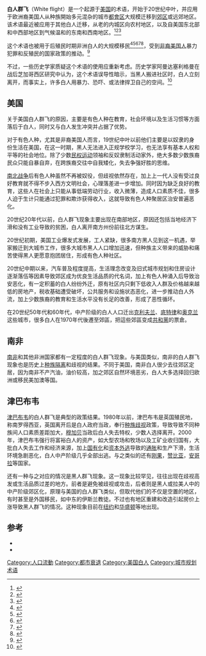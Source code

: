 '''白人群飞'''（White flight）是一个起源于[[美国|美国]]的术语，开始于20世纪中叶，并应用于欧洲裔美国人从种族開始多元混杂的城市[[都會区|都會区]]大规模迁移到[[郊区|郊区]]或远郊地区。该术语最近被应用于其他白人迁移，从老的内城区向农村地区，以及自美国东北部和中西部地区到气候温和的东南和西南地区。<ref>{{cite book|title=The Encyclopedia of Race, Ethnicity, and Society|editor-first=Richard T.|editor-last=Schaefer|year=2008|publisher=SAGE publications}}</ref><ref>{{cite encyclopedia|encyclopedia=Merriam-Webster Dictionary|url=http://www.merriam-webster.com/dictionary/white%20flight|title=white flight|access-date=2016-03-27|archive-date=2021-03-18|archive-url=https://web.archive.org/web/20210318181942/https://www.merriam-webster.com/dictionary/white%20flight|dead-url=no}}</ref><ref>{{cite book|author=Armor, David J.|url=https://books.google.com/books?id=BJuAZpULzAsC&pg=PA177&dq=%22causes+white+flight%22+armor&ei=f0eHSKGjEZOaigHsoaDnAQ&sig=ACfU3U00umALO3lLCIR6zDA2GbLzKG0tAQ#PPA71,M1|title=Forced Justice: School Desegregation and the Law|publisher=Oxford University Press US|year=1986|access-date=2016-03-27|archive-date=2021-04-25|archive-url=https://web.archive.org/web/20210425042920/https://books.google.com/books?id=BJuAZpULzAsC&pg=PA177&dq=%22causes+white+flight%22+armor&ei=f0eHSKGjEZOaigHsoaDnAQ&sig=ACfU3U00umALO3lLCIR6zDA2GbLzKG0tAQ#PPA71,M1|dead-url=no}}</ref>

这个术语也被用于后殖民时期非洲白人的大规模移民<ref name=Hammer2010>{{cite news|title=(Almost) Out of Africa: The White Tribes|work=World Affairs Journal|author=Joshua Hammer|date=May–June 2010|url=http://worldaffairsjournal.org/article/almost-out-africa-white-tribes|access-date=2016-03-27|archive-url=https://web.archive.org/web/20160330032448/http://www.worldaffairsjournal.org/article/almost-out-africa-white-tribes|archive-date=2016-03-30|dead-url=yes}}</ref><ref>{{cite news|title=Mosiuoa 'Terror' Lekota threatens to topple the ANC|author=Johnson, RW|date=October 19, 2008|work=The Times|url=http://www.timesonline.co.uk/tol/news/world/africa/article4969026.ece|location=London|accessdate=2016-03-27|archive-date=2011-04-30|archive-url=https://web.archive.org/web/20110430101911/http://www.timesonline.co.uk/tol/news/world/africa/article4969026.ece|dead-url=no}}</ref><ref>{{cite book|title= The atlas of changing South Africa|edition= 2nd|author=Christopher, A. J.|year=2000 |publisher=Routledge|page=213|isbn=9780203185902}}</ref><ref>{{cite book|title=The uncertain promise of Southern Africa|editor1-first=York W.|editor1-last=Bradshaw|editor2-first=Stephen N.|editor2-last=Ndegwa|year=2001|publisher=Indiana University Press|page=6}}</ref><ref>{{cite book|editor1-last=Reinhardt|editor1-first=Steven G.|editor2-first=Dennis P.|editor2-last=Reinhartz|title=Transatlantic history|url=https://archive.org/details/transatlantichis0000unse|year=2006|publisher=Texas A&M University Press|isbn=9781585444861|edition=1st|pages=[https://archive.org/details/transatlantichis0000unse/page/149 149]–150}}</ref>，受到[[非裔美国人|非裔美国人]]暴力犯罪和反殖民的国家政策的推动。<ref name="Economist 12295535">{{cite news|title=White flight from South Africa: Between staying and going|work=The Economist|date=2008年9月25日|url=http://www.economist.com/node/12295535|accessdate=2016年3月27日|archive-date=2017年7月11日|archive-url=https://web.archive.org/web/20170711222135/http://www.economist.com/node/12295535|dead-url=no}}</ref>
 
不过，一些历史学家质疑这个术语的使用应重新考虑。历史学家阿曼达塞利格曼在战后芝加哥西区研究中认为，这个术语误导性暗示，当黑人搬进社区时，白人立刻离开，而事实上，许多白人用暴力、恐吓、或法律捍卫自己的空间。<ref>{{cite book|last=Seligman|first=Amanda|title=Block by block : neighborhoods and public policy on 而Chicago's West Side|year=2005|publisher=University of Chicago Press|location=Chicago|isbn=978-0-226-74663-0|pages=213–14}}</ref>

==美国==

关于美国白人群飞的原因，主要是有色人种在教育，社会环境以及生活习惯等方面落后于白人，同时又与白人发生冲突并占据了优势。

对于有色人种，尤其是非裔美国人而言，19世纪中叶以前他们主要是以奴隶的身份生活在美国，在这一时期，黑人无法进入正规学校学习，也无法享有基本人权和平等的社会地位。除了少数[[非裔美國人民權運動|民权运动]]领袖和反奴隶制活动家外，绝大多数少数族裔民众只能自暴自弃，在跨族裔交往中自我矮化，失去争强好胜的思维。

[[南北战争|南北战争]]后有色人种虽然不再被奴役，但歧视依然存在，加上上一代人没有受过良好教育就不得不步入西方文明社会，心理落差进一步增加。同时因为缺乏良好的教育，这些人在社会上只能从事低端劳动行业，收入微薄，造成人口素质不佳，很多人迫于生计只能通过犯罪和欺诈获得收入，这就导致有色人种聚居区治安普遍恶化。

20世纪20年代以前，白人群飞现象主要出现在南部地区，原因还包括当地经济下滑和没有工业导致的贫困，白人离开南方州份前往北方谋生。

20世纪初期，美国工业爆发式发展，工人紧缺，很多南方黑人见到这一机遇，举家搬迁到大城市工作，很多大城市黑人人口增加迅速，但种族主义带来的威胁和痛苦使得黑人更愿意抱团居住，形成有色人种社区。

20世纪中期以来，汽车普及程度提高，生活理念改变及旧式城市规划和住房设计逐渐落伍等因素导致郊区成为优良生活品质的代名词，加上有色人种涌入后导致治安恶化，有一定积蓄的白人纷纷外迁，原有社区内只剩下低收入人群及价格越来越低的房地产，税收基础遭受破坏，公共服务和设施状态恶化，进一步推动白人外流，加上少数族裔的教育和生活水平没有长足的改善，形成了恶性循环。

在20世纪50年代和60年代，中产阶级的白人人口迁出[[克利夫兰|克利夫兰]]、[[底特律|底特律]]和[[奥克兰_(加利福尼亚州)|奥克兰]]这些城市，很多白人在1970年代後遷至郊區，把這些郊區变成[[共和黨_(美國)|共和黨]]的票倉。

==南非==

[[南非|南非]]和其他非洲国家都有一定程度的白人群飞现象。与美国类似，南非的白人群飞现象也是历史上[[南非種族隔離|种族隔离]]和歧视的结果。不同于美国，南非白人很少去往郊区定居，因为南非不产汽油，油价较高，加之郊区自然环境恶劣，白人大多选择回归欧洲或移民美加澳等国。

==津巴布韦==

[[辛巴威|津巴布韦]]的白人群飞是典型的政策结果。1980年以前，津巴布韦是英国殖民地，称南罗得西亚，英国离开后是白人政府当政，奉行[[种族主义|种族歧视]]政策，导致导致不同种族间人口素质差距加大，[[羅伯·穆加貝|穆加贝]]当政后白人失去特权，少数人选择离开。2000年，津巴布韦强行将富裕白人的资产，如大型农场和牧场以及工矿业收归国有，大批白人失去工作和经济来源，加上[[國有化|国有化]]和[[资本外流|资本外逃]]导致的[[通货膨胀|通胀]]和生产下滑，生活环境急剧恶化，白人中产阶级几乎全部出逃。与之类似的还有[[刚果民主共和国|刚果]]，[[赞比亚|赞比亚]]，[[安哥拉|安哥拉]]等国家。

还有一种与之对应的情况是黑人群飞现象。这一现象比较罕见，往往出现在歧视高发或生活品质过差的地方。前者是避免被歧视或攻击，后者则是黑人或拉美人中的中产阶级郊区化，原理与美国的白人群飞类似，但取代他们的不仅是空置的地区，有时甚至是外国移民，如中东的伊斯兰教徒。不过也有地区重建和改造引起房价上涨导致黑人群飞的情况。这种现象目前在[[纽约|纽约]]和[[华盛顿哥伦比亚特区|华盛顿]]等地出现。

==参考==
{{Reflist|30em}}
* {{cite journal|last=Andersson|first=Roger|title=Ethnic residential segregation and integration processes in Sweden|url=http://skylla.wz-berlin.de/pdf/2007/iv07-602.pdf#page=63|publisher=[[Social_Science_Research_Center_Berlin|Social Science Research Center Berlin]]|year=2007|series=Residential Segregation and the Integration of Immigrants: Britain, the Netherlands and Sweden|editor-first=Karen|editor-last=Schönwälder|pages=61–90|journal=|access-date=2016-03-27|archive-date=2013-11-01|archive-url=https://web.archive.org/web/20131101140440/http://skylla.wz-berlin.de/pdf/2007/iv07-602.pdf#page=63|dead-url=yes}}
* {{cite book |author=Avila, Eric |title=Popular Culture in the Age of White Flight: Fear and Fantasy in Suburban Los Angeles |publisher=University of California Press |location=Berkeley |year=2005 |isbn=978-0-520-24811-3 |oclc= }}

[[Category:人口流動|Category:人口流動]]
[[Category:都市衰退|Category:都市衰退]]
[[Category:美国白人|Category:美国白人]]
[[Category:城市规划术语|Category:城市规划术语]]